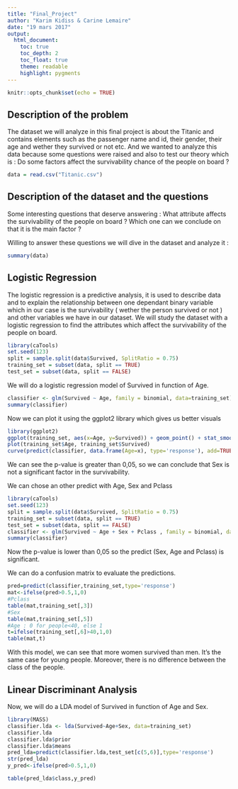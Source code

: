 ```yaml
---
title: "Final_Project"
author: "Karim Kidiss & Carine Lemaire"
date: "19 mars 2017"
output:
  html_document:
    toc: true
    toc_depth: 2
    toc_float: true
    theme: readable
    highlight: pygments
---
```


```r
knitr::opts_chunk$set(echo = TRUE)
```

## Description of the problem

The dataset we will analyze in this final project is about the Titanic and contains elements such as the passenger name and id, their gender, their age and wether they survived or not etc. And we wanted to analyze this data because some questions were raised and also to test our theory which is : Do some factors affect the survivability chance of the people on board ? 


```r
data = read.csv("Titanic.csv")
```

## Description of the dataset and the questions 

Some interesting questions that deserve answering : 
What attribute affects the survivability of the people on board ? Which one can we conclude on that it is the main factor ? 

Willing to answer these questions we will dive in the dataset and analyze it :

```r
summary(data)
```

## Logistic Regression

The logistic regression is a predictive analysis, it is used to describe data and to explain the relationship between one dependant binary variable which in our case is the survivability ( wether the person survived or not ) and other variables we have in our dataset.
We will study the dataset with a logistic regression to find the attributes which affect the survivability of the people on board. 

```r
library(caTools)
set.seed(123)
split = sample.split(data$Survived, SplitRatio = 0.75)
training_set = subset(data, split == TRUE)
test_set = subset(data, split == FALSE)
```

We will do a logistic regression model of Survived in function of Age.

```r
classifier <- glm(Survived ~ Age, family = binomial, data=training_set)
summary(classifier)
```


Now we can plot it using the ggplot2 library which gives us better visuals 

```r
library(ggplot2)
ggplot(training_set, aes(x=Age, y=Survived)) + geom_point() + stat_smooth(method = "glm", method.args = list(family ="binomial"), se=FALSE)
plot(training_set$Age, training_set$Survived)
curve(predict(classifier, data.frame(Age=x), type='response'), add=TRUE)
```

We can see the p-value is greater than 0,05, so we can conclude that Sex is not a significant factor in the survivability.


We can chose an other predict with Age, Sex and Pclass

```r
library(caTools)
set.seed(123)
split = sample.split(data$Survived, SplitRatio = 0.75)
training_set = subset(data, split == TRUE)
test_set = subset(data, split == FALSE)
classifier <- glm(Survived ~ Age + Sex + Pclass , family = binomial, data=training_set)
summary(classifier)
```

Now the p-value is lower than 0,05 so the predict (Sex, Age and Pclass) is significant.

We can do a confusion matrix to evaluate the predictions.

```r
pred=predict(classifier,training_set,type='response')
mat<-ifelse(pred>0.5,1,0)
#Pclass
table(mat,training_set[,3])
#Sex
table(mat,training_set[,5])
#Age : 0 for people<40, else 1
t=ifelse(training_set[,6]>40,1,0)
table(mat,t)
```

With this model, we can see that more women survived than men. It's the same case for young people. Moreover, there is no difference between the class of the people.


## Linear Discriminant Analysis

Now, we will do a LDA model of Survived in function of Age and Sex.

```r
library(MASS)
classifier.lda <- lda(Survived~Age+Sex, data=training_set)
classifier.lda
classifier.lda$prior
classifier.lda$means
pred_lda=predict(classifier.lda,test_set[c(5,6)],type='response')
str(pred_lda)
y_pred<-ifelse(pred>0.5,1,0)
```

```r
table(pred_lda$class,y_pred)
```
